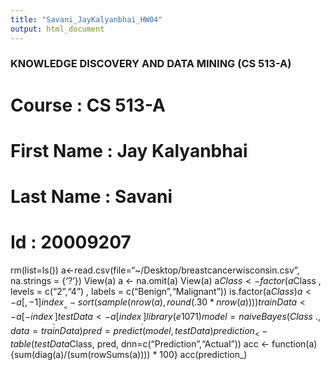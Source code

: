 ```yaml
---
title: "Savani_JayKalyanbhai_HW04"
output: html_document
---
```

### KNOWLEDGE DISCOVERY AND DATA MINING (CS 513-A) ###




# Course         : CS 513-A
# First Name     : Jay Kalyanbhai 
# Last Name      : Savani
# Id             : 20009207



rm(list=ls())
a<-read.csv(file="~/Desktop/breastcancerwisconsin.csv", na.strings = {'?'})
View(a)
a <- na.omit(a)
View(a)
a$Class<- factor(a$Class , levels = c("2","4") , labels = c("Benign","Malignant"))
is.factor(a$Class)
a <- a[,-1]
index__ <- sort(sample(nrow(a),round(.30*nrow(a))))
trainData <- a[-index__,]
testData <- a[index__,]
library(e1071)
model = naiveBayes(Class~., data = trainData)
pred = predict(model, testData)
prediction_ <- table(testData$Class, pred, dnn=c("Prediction","Actual")) 
acc <- function(a){sum(diag(a)/(sum(rowSums(a)))) * 100}
acc(prediction_)


